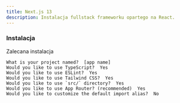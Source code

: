 ```yaml
---
title: Next.js 13
description: Instalacja fullstack frameworku opartego na React. 
---
```


### Instalacja

<CopyInput value="create next-app" />

Zalecana instalacja 

```cli
What is your project named?  [app name]
Would you like to use TypeScript?  Yes
Would you like to use ESLint?  Yes
Would you like to use Tailwind CSS?  Yes
Would you like to use `src/` directory?  Yes
Would you like to use App Router? (recommended)  Yes
Would you like to customize the default import alias?  No
```